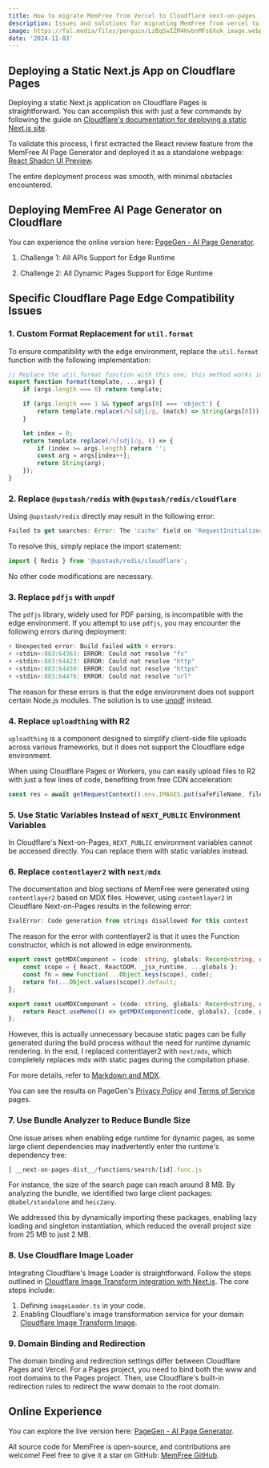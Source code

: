 ```yaml
---
title: How to migrate MemFree from Vercel to Cloudflare next-on-pages
description: Issues and solutions for migrating MemFree from vercel to cloudflare next-on-pages
image: https://fal.media/files/penguin/LzBqSwIZM4HvbnMFs6Xok_image.webp
date: '2024-11-03'
---
```


## Deploying a Static Next.js App on Cloudflare Pages

Deploying a static Next.js application on Cloudflare Pages is straightforward. You can accomplish this with just a few commands by following the guide on [Cloudflare's documentation for deploying a static Next.js site](https://developers.cloudflare.com/pages/framework-guides/nextjs/deploy-a-static-nextjs-site/).

To validate this process, I first extracted the React review feature from the MemFree AI Page Generator and deployed it as a standalone webpage: [React Shadcn UI Preview](https://reactshadcn.com/).

The entire deployment process was smooth, with minimal obstacles encountered.

## Deploying MemFree AI Page Generator on Cloudflare

You can experience the online version here: [PageGen - AI Page Generator](https://pagegen.ai/).

1. Challenge 1: All APIs Support for Edge Runtime

2. Challenge 2: All Dynamic Pages Support for Edge Runtime

## Specific Cloudflare Page Edge Compatibility Issues

### 1. Custom Format Replacement for `util.format`

To ensure compatibility with the edge environment, replace the `util.format` function with the following implementation:

```ts
// Replace the util.format function with this one; this method works in the edge environment
export function format(template, ...args) {
    if (args.length === 0) return template;

    if (args.length === 1 && typeof args[0] === 'object') {
        return template.replace(/%[sdj]/g, (match) => String(args[0]));
    }

    let index = 0;
    return template.replace(/%[sdj]/g, () => {
        if (index >= args.length) return '';
        const arg = args[index++];
        return String(arg);
    });
}
```

### 2. Replace `@upstash/redis` with `@upstash/redis/cloudflare`

Using `@upstash/redis` directly may result in the following error:

```ts
Failed to get searches: Error: The 'cache' field on 'RequestInitializerDict' is not implemented
```

To resolve this, simply replace the import statement:

```ts
import { Redis } from '@upstash/redis/cloudflare';
```

No other code modifications are necessary.

### 3. Replace `pdfjs` with `unpdf`

The `pdfjs` library, widely used for PDF parsing, is incompatible with the edge environment. If you attempt to use `pdfjs`, you may encounter the following errors during deployment:

```ts
⚡️ Unexpected error: Build failed with 4 errors:
⚡️ <stdin>:883:64363: ERROR: Could not resolve "fs"
⚡️ <stdin>:883:64423: ERROR: Could not resolve "http"
⚡️ <stdin>:883:64450: ERROR: Could not resolve "https"
⚡️ <stdin>:883:64476: ERROR: Could not resolve "url"
```

The reason for these errors is that the edge environment does not support certain Node.js modules. The solution is to use [unpdf](https://github.com/unjs/unpdf) instead.

### 4. Replace `uploadthing` with R2

`uploadthing` is a component designed to simplify client-side file uploads across various frameworks, but it does not support the Cloudflare edge environment.

When using Cloudflare Pages or Workers, you can easily upload files to R2 with just a few lines of code, benefiting from free CDN acceleration:

```ts
const res = await getRequestContext().env.IMAGES.put(safeFileName, file);
```

### 5. Use Static Variables Instead of `NEXT_PUBLIC` Environment Variables

In Cloudflare's Next-on-Pages, `NEXT_PUBLIC` environment variables cannot be accessed directly. You can replace them with static variables instead.

### 6. Replace `contentlayer2` with `next/mdx`

The documentation and blog sections of MemFree were generated using `contentlayer2` based on MDX files. However, using `contentlayer2` in Cloudflare Next-on-Pages results in the following error:

```ts
EvalError: Code generation from strings disallowed for this context
```

The reason for the error with contentlayer2 is that it uses the Function constructor, which is not allowed in edge environments.

```ts
export const getMDXComponent = (code: string, globals: Record<string, unknown> = {}): React.FC<MDXContentProps> => {
    const scope = { React, ReactDOM, _jsx_runtime, ...globals };
    const fn = new Function(...Object.keys(scope), code);
    return fn(...Object.values(scope)).default;
};

export const useMDXComponent = (code: string, globals: Record<string, unknown> = {}) => {
    return React.useMemo(() => getMDXComponent(code, globals), [code, globals]);
};
```

However, this is actually unnecessary because static pages can be fully generated during the build process without the need for runtime dynamic rendering. In the end, I replaced contentlayer2 with `next/mdx`, which completely replaces mdx with static pages during the compilation phase.

For more details, refer to [Markdown and MDX](https://nextjs.org/docs/pages/building-your-application/configuring/mdx).

You can see the results on PageGen's [Privacy Policy](https://pagegen.ai/privacy) and [Terms of Service](https://pagegen.ai/terms) pages.

### 7. Use Bundle Analyzer to Reduce Bundle Size

One issue arises when enabling edge runtime for dynamic pages, as some large client dependencies may inadvertently enter the runtime's dependency tree:

```ts
│ __next-on-pages-dist__/functions/search/[id].func.js                │ esm  │ 8995.45 KiB │
```

For instance, the size of the search page can reach around 8 MB. By analyzing the bundle, we identified two large client packages: `@babel/standalone` and `heic2any`.

We addressed this by dynamically importing these packages, enabling lazy loading and singleton instantiation, which reduced the overall project size from 25 MB to just 2 MB.

### 8. Use Cloudflare Image Loader

Integrating Cloudflare's Image Loader is straightforward. Follow the steps outlined in [Cloudflare Image Transform integration with Next.js](https://developers.cloudflare.com/images/transform-images/integrate-with-frameworks/). The core steps include:

1. Defining `imageLoader.ts` in your code.
2. Enabling Cloudflare's image transformation service for your domain [Cloudflare Image Transform Image](https://developers.cloudflare.com/images/get-started/).

### 9. Domain Binding and Redirection

The domain binding and redirection settings differ between Cloudflare Pages and Vercel. For a Pages project, you need to bind both the www and root domains to the Pages project. Then, use Cloudflare's built-in redirection rules to redirect the www domain to the root domain.

## Online Experience

You can explore the live version here: [PageGen - AI Page Generator](https://pagegen.ai/).

All source code for MemFree is open-source, and contributions are welcome! Feel free to give it a star on GitHub: [MemFree GitHub](https://github.com/memfreeme/memfree).
